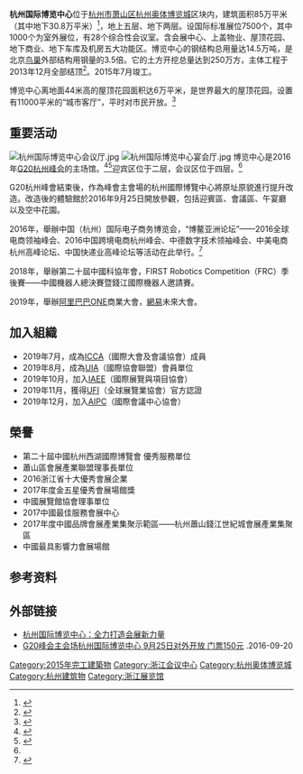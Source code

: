 {{Infobox convention center
| name             = 杭州國際博覽中心
| image            = [[File:Hangzhou_International_Expo_Center,_Feb_2017_-_02.jpg|300px]]
| image_caption    = 杭州國際博覽中心北側
| address          = 
| location         = [[杭州|杭州]][[蕭山區|蕭山區]]錢江世紀城奔競大道353號
| coordinates      = 
| owner            = 杭州奧體博覽中心蕭山建設投資有限公司
| built            = 
| opened           = 2016年4月
| renovated        = 
| expanded         = 
| closed           = 
| demolished       = 
| construction_cost=
| former_names     = 
| banquets         = 
| theatre          =
| total_space      = 850,000 m²
| exhibit          = 
| breakout         =
| ballroom         =
| website          = {{Official website|https://www.hiechangzhou.com}}
}}
'''杭州国际博览中心'''位于[[杭州市|杭州市]][[萧山区|萧山区]][[杭州奥体博览城|杭州奥体博览城]]区块内，建筑面积85万平米（其中地下30.8万平米）<ref name="揭秘">{{cite web |url=http://z.hangzhou.com.cn/2015/hzg20/content/2016-09/07/content_6289417.htm |language= |title=本报记者探访杭州国际博览中心 揭秘G20峰会主会场 |publisher=杭州网 |date=2016-09-07 |accessdate= |archive-url=https://web.archive.org/web/20160909005103/http://z.hangzhou.com.cn/2015/hzg20/content/2016-09/07/content_6289417.htm |archive-date=2016-09-09 |dead-url=yes }}</ref>，地上五层、地下两层。设国际标准展位7500个，其中1000个为室外展位，有28个综合性会议室。含会展中心、上盖物业、屋顶花园、地下商业、地下车库及机房五大功能区。博览中心的钢结构总用量达14.5万吨，是北京[[国家体育场_(北京)|鸟巢]]外部结构用钢量的3.5倍。它的土方开挖总量达到250万方，主体工程于2013年12月全部结顶<ref >{{cite web |url=http://hznews.hangzhou.com.cn/chengshi/content/2013-12/20/content_5008805.htm |language= |title=杭州国际博览中心结顶 未来杭州高端会展将跨江 |publisher=杭州网 |date=2013-12-20 |accessdate= |archive-date=2019-06-10 |archive-url=https://web.archive.org/web/20190610060808/http://hznews.hangzhou.com.cn/chengshi/content/2013-12/20/content_5008805.htm |dead-url=no }}</ref>。2015年7月竣工。

博览中心离地面44米高的屋顶花园面积达6万平米，是世界最大的屋顶花园。设置有11000平米的“城市客厅”，平时对市民开放。<ref name="开工">{{cite web |url=http://zzhz.zjol.com.cn/05zzhz/system/2011/09/01/017813179.shtml |language= |title=杭州国际博览中心本月全面开工 |publisher=住在杭州网 |date=2011年9月1日 |accessdate= |archive-date=2019年6月9日 |archive-url=https://web.archive.org/web/20190609215337/http://zzhz.zjol.com.cn/05zzhz/system/2011/09/01/017813179.shtml |dead-url=no }}</ref>

== 重要活动 ==
[[File:杭州国际博览中心会议厅.jpg|thumb]]
[[File:杭州国际博览中心宴会厅.jpg|thumb]]
博览中心是2016年[[G20杭州峰会|G20杭州峰会]]的主场馆。<ref >{{cite web |url=http://chuansong.me/n/516757646978 |language= |title=杭州准备好了！G20峰会主场馆杭州国际博览中心准备就绪！ |publisher=钱江晚报 |date=2016-08-16 |accessdate= |archive-date=2016-09-15 |archive-url=https://web.archive.org/web/20160915063614/http://chuansong.me/n/516757646978 |dead-url=no }}</ref><ref >{{cite web |url=http://www.mrcjcn.com/n/157779.html |language= |title=2016杭州g20峰会举办地点公布：杭州国际博览中心 |publisher=每日财经网 |date=2016-08-23 |accessdate= |archive-date=2019-06-29 |archive-url=https://web.archive.org/web/20190629031901/https://www.mrcjcn.com/n/157779.html |dead-url=no }}</ref>迎宾区位于二层，会议区位于四层。<ref name="揭秘"/>

G20杭州峰會結束後，作為峰會主會場的杭州國際博覽中心將原址原貌進行提升改造。改造後的體驗館於2016年9月25日開放參觀，包括迎賓區、會議區、午宴廳以及空中花園。

2016年，舉辦中国（杭州）国际电子商务博览会，“博鳌亚洲论坛”——2016全球电商领袖峰会、2016中国跨境电商杭州峰会、中德数字技术领袖峰会、中美电商杭州高峰论坛、中国快递业高峰论坛等活动在此举行。<ref >{{cite web |url=http://news.xinhuanet.com/expo/2016-08/04/c_129204524.htm |language= |title=2016中国（杭州）国际电子商务博览会10月底开幕 |publisher=中国经济网 |date=2016年8月4日 |accessdate= |archive-date=2016年9月15日 |archive-url=https://web.archive.org/web/20160915042554/http://news.xinhuanet.com/expo/2016-08/04/c_129204524.htm |dead-url=no }}</ref>

2018年，舉辦第二十屆中國科協年會，FIRST Robotics Competition（FRC）季後賽——中國機器人總決賽暨錢江國際機器人邀請賽。

2019年，舉辦[[阿里巴巴|阿里巴巴]]ONE商業大會，[[網易|網易]]未來大會。

== 加入組織 ==

*2019年7月，成為[[ICCA|ICCA]]（國際大會及會議協會）成員
*2019年8月，成為[[UIA|UIA]]（國際協會聯盟）會員單位
*2019年10月，加入[[IAEE|IAEE]]（國際展覽與項目協會）
*2019年11月，獲得[[UFI|UFI]]（全球展覽業協會）官方認證
*2019年12月，加入[[AIPC|AIPC]]（國際會議中心協會）

== 榮譽 ==
*第二十屆中國杭州西湖國際博覽會 優秀服務單位
*蕭山區會展產業聯盟理事長單位
*2016浙江省十大優秀會展企業
*2017年度金五星優秀會展場館獎
*中國展覽館協會理事單位
*2017中國最佳服務會展中心
*2017年度中國品牌會展產業集聚示範區——杭州蕭山錢江世紀城會展產業集聚區
*中國最具影響力會展場館

== 参考资料 ==
{{reflist|2}}

== 外部链接 ==
{{Commons category|Hangzhou International Expo Center}}
*[https://web.archive.org/web/20160828210658/http://expo.ce.cn/gd/201608/24/t20160824_15176360.shtml 杭州国际博览中心：全力打造会展新力量]
*[http://hznews.hangzhou.com.cn/chengshi/content/2016-09/20/content_6298639.htm G20峰会主会场杭州国际博览中心 9月25日对外开放 门票150元] {{Wayback|url=http://hznews.hangzhou.com.cn/chengshi/content/2016-09/20/content_6298639.htm |date=20190612130244 }}.2016-09-20

{{杭州奥体博览城}}
{{DEFAULTSORT:}}
[[Category:2015年完工建築物|Category:2015年完工建築物]]
[[Category:浙江会议中心|Category:浙江会议中心]]
[[Category:杭州奥体博览城|Category:杭州奥体博览城]]
[[Category:杭州建筑物|Category:杭州建筑物]]
[[Category:浙江展览馆|Category:浙江展览馆]]